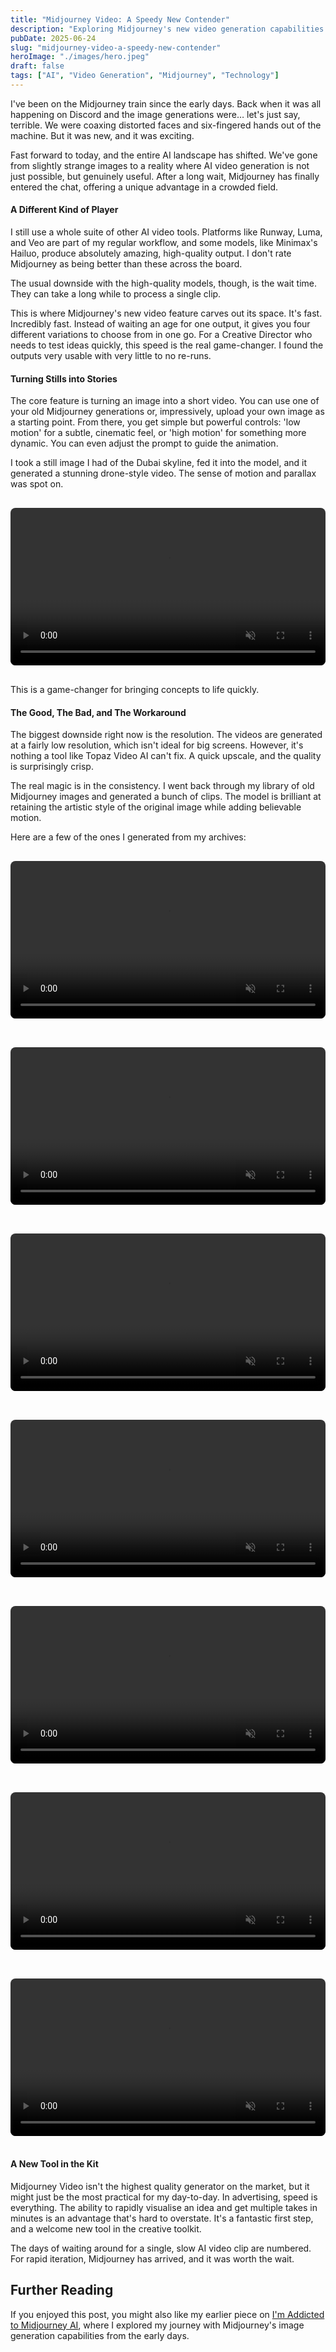 ```yaml
---
title: "Midjourney Video: A Speedy New Contender"
description: "Exploring Midjourney's new video generation capabilities and how it compares to other AI video tools in the rapidly evolving landscape."
pubDate: 2025-06-24
slug: "midjourney-video-a-speedy-new-contender"
heroImage: "./images/hero.jpeg"
draft: false
tags: ["AI", "Video Generation", "Midjourney", "Technology"]
---
```


I've been on the Midjourney train since the early days. Back when it was all happening on Discord and the image generations were… let's just say, terrible. We were coaxing distorted faces and six-fingered hands out of the machine. But it was new, and it was exciting.

Fast forward to today, and the entire AI landscape has shifted. We've gone from slightly strange images to a reality where AI video generation is not just possible, but genuinely useful. After a long wait, Midjourney has finally entered the chat, offering a unique advantage in a crowded field.

#### A Different Kind of Player

I still use a whole suite of other AI video tools. Platforms like Runway, Luma, and Veo are part of my regular workflow, and some models, like Minimax's Hailuo, produce absolutely amazing, high-quality output. I don't rate Midjourney as being better than these across the board.

The usual downside with the high-quality models, though, is the wait time. They can take a long while to process a single clip.

This is where Midjourney's new video feature carves out its space. It's fast. Incredibly fast. Instead of waiting an age for one output, it gives you four different variations to choose from in one go. For a Creative Director who needs to test ideas quickly, this speed is the real game-changer. I found the outputs very usable with very little to no re-runs.

#### Turning Stills into Stories

The core feature is turning an image into a short video. You can use one of your old Midjourney generations or, impressively, upload your own image as a starting point. From there, you get simple but powerful controls: 'low motion' for a subtle, cinematic feel, or 'high motion' for something more dynamic. You can even adjust the prompt to guide the animation.

I took a still image I had of the Dubai skyline, fed it into the model, and it generated a stunning drone-style video. The sense of motion and parallax was spot on.

<video
  src="/videos/2025-06-24-midjourney-video-a-speedy-new-contender/start-image-video.mp4"
  autoplay
  loop
  muted
  playsinline
  style="width: 100%; height: auto; border-radius: 8px; margin: 1rem 0;">
  Your browser does not support the video tag.
</video>

This is a game-changer for bringing concepts to life quickly.

#### The Good, The Bad, and The Workaround

The biggest downside right now is the resolution. The videos are generated at a fairly low resolution, which isn't ideal for big screens. However, it's nothing a tool like Topaz Video AI can't fix. A quick upscale, and the quality is surprisingly crisp.

The real magic is in the consistency. I went back through my library of old Midjourney images and generated a bunch of clips. The model is brilliant at retaining the artistic style of the original image while adding believable motion.

Here are a few of the ones I generated from my archives:

<video
  src="/videos/2025-06-24-midjourney-video-a-speedy-new-contender/cartoon-animation-cooking-1.mp4"
  autoplay
  loop
  muted
  playsinline
  style="width: 100%; height: auto; border-radius: 8px; margin: 1rem 0;">
  Your browser does not support the video tag.
</video>

<video
  src="/videos/2025-06-24-midjourney-video-a-speedy-new-contender/kids-reading-bed-time-story.mp4"
  autoplay
  loop
  muted
  playsinline
  style="width: 100%; height: auto; border-radius: 8px; margin: 1rem 0;">
  Your browser does not support the video tag.
</video>

<video
  src="/videos/2025-06-24-midjourney-video-a-speedy-new-contender/family-in-souk.mp4"
  autoplay
  loop
  muted
  playsinline
  style="width: 100%; height: auto; border-radius: 8px; margin: 1rem 0;">
  Your browser does not support the video tag.
</video>

<video
  src="/videos/2025-06-24-midjourney-video-a-speedy-new-contender/sad-ai-bot-3d.mp4"
  autoplay
  loop
  muted
  playsinline
  style="width: 100%; height: auto; border-radius: 8px; margin: 1rem 0;">
  Your browser does not support the video tag.
</video>

<video
  src="/videos/2025-06-24-midjourney-video-a-speedy-new-contender/techno-lion.mp4"
  autoplay
  loop
  muted
  playsinline
  style="width: 100%; height: auto; border-radius: 8px; margin: 1rem 0;">
  Your browser does not support the video tag.
</video>

<video
  src="/videos/2025-06-24-midjourney-video-a-speedy-new-contender/woman-with-perfume.mp4"
  autoplay
  loop
  muted
  playsinline
  style="width: 100%; height: auto; border-radius: 8px; margin: 1rem 0;">
  Your browser does not support the video tag.
</video>

<video
  src="/videos/2025-06-24-midjourney-video-a-speedy-new-contender/vector-animation.mp4"
  autoplay
  loop
  muted
  playsinline
  style="width: 100%; height: auto; border-radius: 8px; margin: 1rem 0;">
  Your browser does not support the video tag.
</video>

#### A New Tool in the Kit

Midjourney Video isn't the highest quality generator on the market, but it might just be the most practical for my day-to-day. In advertising, speed is everything. The ability to rapidly visualise an idea and get multiple takes in minutes is an advantage that's hard to overstate. It's a fantastic first step, and a welcome new tool in the creative toolkit.

The days of waiting around for a single, slow AI video clip are numbered. For rapid iteration, Midjourney has arrived, and it was worth the wait.

## Further Reading

If you enjoyed this post, you might also like my earlier piece on [I'm Addicted to Midjourney AI](/2023/01/im-addicted-to-midjourney-ai), where I explored my journey with Midjourney's image generation capabilities from the early days.